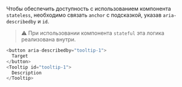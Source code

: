 Чтобы обеспечить доступность с использованием компонента `stateless`, необходимо связать `anchor` с подсказкой, указав `aria-describedby` и `id`.

> ⚠️ При использовании компонента `stateful` эта логика реализована внутри.

```ts
<button aria-describedby="tooltip-1">
  Target
</button>
<Tooltip id="tooltip-1">
  Description
</Tooltip>
```
